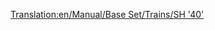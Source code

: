 [[Translation:en/Manual/Base Set/Trains/SH '40']]
{{hu/Manual/Base Set/Trains/Navbox Mozdonyok}}
{{hu/Manual/Base Set/Trains/Vonatok|Name=SH "40"
|Image=[[File:en/Manual/Base Set/Trains/Sh40.png]]
|Cost=£35,156 ($70.312)
|Speed=177 km/h (110 mph)
|Weight=82 t
|Power=5,000 LE (3.728 kW)
|Annual=£2,882 ($5.764)
|Designed=1973
|Lifespan=23
|Capacity=N/A
|Description=
|Leírás=
|Valósság=[http://hu.wikipedia.org/wiki/British_Rail_87_sorozat British Rail 87 sorozat].
}}